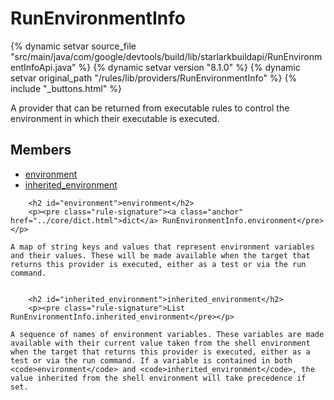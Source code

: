 <html devsite>
<head>
  <meta name="project_path" value="/_project.yaml">
  <meta name="book_path" value="/versions/8.1.0/_book.yaml">
</head>
<body>

<h1 class="page-title" id="modules.RunEnvironmentInfo">RunEnvironmentInfo</h1>

{% dynamic setvar source_file "src/main/java/com/google/devtools/build/lib/starlarkbuildapi/RunEnvironmentInfoApi.java" %}
{% dynamic setvar version "8.1.0" %}
{% dynamic setvar original_path "/rules/lib/providers/RunEnvironmentInfo" %}
{% include "_buttons.html" %}
<!-- {% raw %} -->

A provider that can be returned from executable rules to control the environment in which their executable is executed.

<h2>Members</h2>
<ul>
      <li>
    <a href="#environment">environment</a>
  </li>
      <li>
    <a href="#inherited_environment">inherited_environment</a>
  </li>
  </ul>

        <h2 id="environment">environment</h2>
        <p><pre class="rule-signature"><a class="anchor" href="../core/dict.html">dict</a> RunEnvironmentInfo.environment</pre></p>

    A map of string keys and values that represent environment variables and their values. These will be made available when the target that returns this provider is executed, either as a test or via the run command.


        <h2 id="inherited_environment">inherited_environment</h2>
        <p><pre class="rule-signature">List RunEnvironmentInfo.inherited_environment</pre></p>

    A sequence of names of environment variables. These variables are made  available with their current value taken from the shell environment when the target that returns this provider is executed, either as a test or via the run command. If a variable is contained in both <code>environment</code> and <code>inherited_environment</code>, the value inherited from the shell environment will take precedence if set.



</body>
</html>

<!-- {% endraw %} -->
